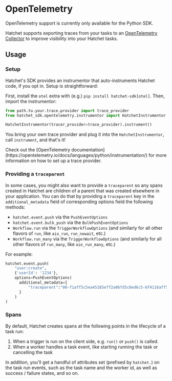 
# OpenTelemetry

<Callout type="info" emoji="🪓">
  OpenTelemetry support is currently only available for the Python SDK.
</Callout>

Hatchet supports exporting traces from your tasks to an [OpenTelemetry Collector](https://opentelemetry.io/docs/collector/) to improve visibility into your Hatchet tasks.

## Usage

### Setup

Hatchet's SDK provides an instrumentor that auto-instruments Hatchet code, if you opt in. Setup is straightforward:

First, install the `otel` extra with (e.g.) `pip install hatchet-sdk[otel]`. Then, import the instrumentor:

```python
from path.to.your.trace.provider import trace_provider
from hatchet_sdk.opentelemetry.instrumentor import HatchetInstrumentor

HatchetInstrumentor(tracer_provider=trace_provider).instrument()
```

You bring your own trace provider and plug it into the `HatchetInstrumentor`, call `instrument`, and that's it!

<Callout type="info" emoji="🔭">
  Check out the [OpenTelemetry
  documentation](https://opentelemetry.io/docs/languages/python/instrumentation/)
  for more information on how to set up a trace provider.
</Callout>

### Providing a `traceparent`

In some cases, you might also want to provide a `traceparent` so any spans created in Hatchet are children of a parent that was created elsewhere in your application. You can do that by providing a `traceparent` key in the `additional_metadata` field of corresponding options field the following methods:

- `hatchet.event.push` via the `PushEventOptions`
- `hatchet.event.bulk_push` via the `BulkPushEventOptions`
- `Workflow.run` via the `TriggerWorkflowOptions` (and similarly for all other flavors of `run`, like `aio_run`, `run_nowait`, etc.)
- `Workflow.run_many` via the `TriggerWorkflowOptions` (and similarly for all other flavors of `run_many`, like `aio_run_many`, etc.)

For example:

```python
hatchet.event.push(
    "user:create",
    {'userId': '1234'},
    options=PushEventOptions(
      additional_metadata={
          "traceparent":"00-f1aff5c5ea45185eff2a06fd5c0ed6c5-6f4116aff54d54d1-01" ## example traceparent
      }
    )
)
```

### Spans

By default, Hatchet creates spans at the following points in the lifecycle of a task run:

1. When a trigger is run on the client side, e.g. `run()` or `push()` is called.
2. When a worker handles a task event, like starting running the task or cancelling the task

In addition, you'll get a handful of attributes set (prefixed by `hatchet.`) on the task run events, such as the task name and the worker id, as well as success / failure states, and so on.
